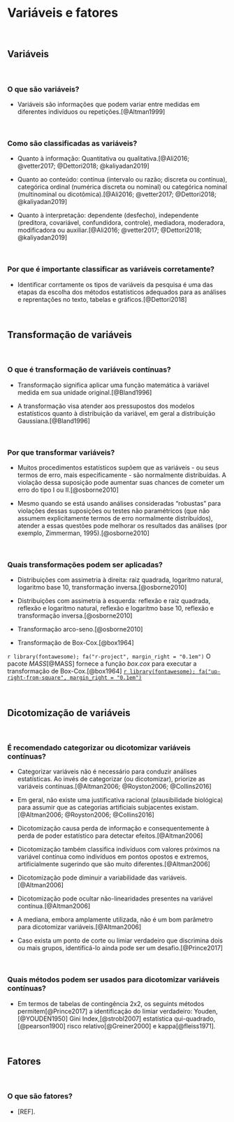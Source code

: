 # **Variáveis e fatores** {#variaveis-fatores}

<br>

## Variáveis {#variaveis}

<br>

### O que são variáveis?

-   Variáveis são informações que podem variar entre medidas em diferentes indivíduos ou repetições.[@Altman1999]

<br>

### Como são classificadas as variáveis?

-   Quanto à informação: Quantitativa ou qualitativa.[@Ali2016; @vetter2017; @Dettori2018; @kaliyadan2019]

-   Quanto ao conteúdo: contínua (intervalo ou razão; discreta ou contínua), categórica ordinal (numérica discreta ou nominal) ou categórica nominal (multinominal ou dicotômica).[@Ali2016; @vetter2017; @Dettori2018; @kaliyadan2019]

-   Quanto à interpretação: dependente (desfecho), independente (preditora, covariável, confundidora, controle), mediadora, moderadora, modificadora ou auxiliar.[@Ali2016; @vetter2017; @Dettori2018; @kaliyadan2019]

<br>

### Por que é importante classificar as variáveis corretamente?

-   Identificar corrtamente os tipos de variáveis da pesquisa é uma das etapas da escolha dos métodos estatísticos adequados para as análises e reprentações no texto, tabelas e gráficos.[@Dettori2018]

<br>

## Transformação de variáveis {#transformacao}

<br>

### O que é transformação de variáveis contínuas?

-   Transformação significa aplicar uma função matemática à variável medida em sua unidade original.[@Bland1996]

-   A transformação visa atender aos pressupostos dos modelos estatísticos quanto à distribuição da variável, em geral a distribuição Gaussiana.[@Bland1996]

<br>

### Por que transformar variáveis?

-   Muitos procedimentos estatísticos supõem que as variáveis - ou seus termos de erro, mais especificamente - são normalmente distribuídas. A violação dessa suposição pode aumentar suas chances de cometer um erro do tipo I ou II.[@osborne2010]

-   Mesmo quando se está usando análises consideradas "robustas" para violações dessas suposições ou testes não paramétricos (que não assumem explicitamente termos de erro normalmente distribuídos), atender a essas questões pode melhorar os resultados das análises (por exemplo, Zimmerman, 1995).[@osborne2010]

<br>

### Quais transformações podem ser aplicadas?

-   Distribuições com assimetria à direita: raiz quadrada, logaritmo natural, logaritmo base 10, transformação inversa.[@osborne2010]

-   Distribuições com assimetria à esquerda: reflexão e raiz quadrada, reflexão e logaritmo natural, reflexão e logaritmo base 10, reflexão e transformação inversa.[@osborne2010]

-   Transformação arco-seno.[@osborne2010]

-   Transformação de Box-Cox.[@box1964]

::: blue
`r library(fontawesome); fa("r-project", margin_right = "0.1em")` O pacote *MASS*[@MASS] fornece a função *box.cox* para executar a transformação de Box-Cox.[@box1964] [`r library(fontawesome); fa("up-right-from-square", margin_right = "0.1em")`](https://cran.r-project.org/web/packages/MASS/index.html)
:::

<br>

## Dicotomização de variáveis {#dicotomizacao}

<br>

### É recomendado categorizar ou dicotomizar variáveis contínuas?

-   Categorizar variáveis não é necessário para conduzir análises estatísticas. Ao invés de categorizar (ou dicotomizar), priorize as variáveis contínuas.[@Altman2006; @Royston2006; @Collins2016]

-   Em geral, não existe uma justificativa racional (plausibilidade biológica) para assumir que as categorias artificiais subjacentes existam.[@Altman2006; @Royston2006; @Collins2016]

-   Dicotomização causa perda de informação e consequentemente à perda de poder estatístico para detectar efeitos.[@Altman2006]

-   Dicotomização também classifica indivíduos com valores próximos na variável contínua como indivíduos em pontos opostos e extremos, artificialmente sugerindo que são muito diferentes.[@Altman2006]

-   Dicotomização pode diminuir a variabilidade das variáveis.[@Altman2006]

-   Dicotomização pode ocultar não-linearidades presentes na variável contínua.[@Altman2006]

-   A mediana, embora amplamente utilizada, não é um bom parâmetro para dicotomizar variáveis.[@Altman2006]

-   Caso exista um ponto de corte ou limiar verdadeiro que discrimina dois ou mais grupos, identificá-lo ainda pode ser um desafio.[@Prince2017]

<br>

### Quais métodos podem ser usados para dicotomizar variáveis contínuas?

-   Em termos de tabelas de contingência 2x2, os seguints métodos permitem[@Prince2017] a identificação do limiar verdadeiro: Youden,[@YOUDEN1950] Gini Index,[@strobl2007] estatística qui-quadrado,[@pearson1900] risco relativo[@Greiner2000] e kappa[@fleiss1971].

<br>

## Fatores {#fatores}

<br>

### O que são fatores?

-   [REF].

<br>
